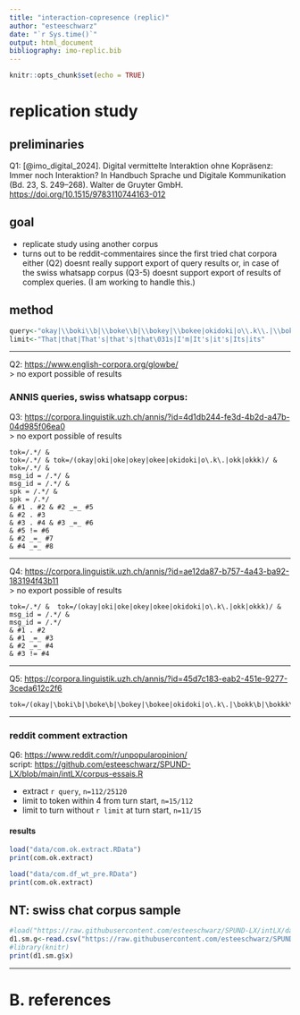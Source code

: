 ```yaml
---
title: "interaction-copresence (replic)"
author: "esteeschwarz"
date: "`r Sys.time()`"
output: html_document
bibliography: imo-replic.bib
---
```


```r
knitr::opts_chunk$set(echo = TRUE)
```

# replication study
## preliminaries
Q1: [@imo_digital_2024]. Digital vermittelte Interaktion ohne Kopräsenz: Immer noch Interaktion? In Handbuch Sprache und Digitale Kommunikation (Bd. 23, S. 249–268). Walter de Gruyter GmbH. <https://doi.org/10.1515/9783110744163-012>   

## goal
- replicate study using another corpus
- turns out to be reddit-commentaires since the first tried chat corpora either (Q2) doesnt really support export of query results or, in case of the swiss whatsapp corpus (Q3-5) doesnt support export of results of complex queries. (I am working to handle this.)

## method

```r
query<-"okay|\\boki\\b|\\boke\\b|\\bokey|\\bokee|okidoki|o\\.k\\.|\\bokk\\b|\\bokkk\\b"
limit<-"That|that|That's|that's|that\031s|I'm|It's|it's|Its|its"

```
----

Q2: <https://www.english-corpora.org/glowbe/>   
> no export possible of results   

### ANNIS queries, swiss whatsapp corpus:
Q3: <https://corpora.linguistik.uzh.ch/annis/?id=4d1db244-fe3d-4b2d-a47b-04d985f06ea0>   
> no export possible of results   

```aql
tok=‎/.*‎/ & 
tok=‎/.*‎/ & tok=‎/(okay|oki|oke|okey|okee|okidoki|o\.k\.|okk|okkk)‎‎/ & tok=‎/.*‎/ &
msg_id = ‎/.*‎/ &
msg_id = ‎/.*‎/ &
spk = ‎/.*‎/ &
spk = ‎/.*‎/ 
& #1 . #2 & #2 _=_ #5
& #2 . #3
& #3 . #4 & #3 _=_ #6
& #5 != #6 
& #2 _=_ #7 
& #4 _=_ #8
```

----

Q4: <https://corpora.linguistik.uzh.ch/annis/?id=ae12da87-b757-4a43-ba92-183194f43b11>   
> no export possible of results   

```aql
tok=‎/.*‎/ &  tok=‎/(okay|oki|oke|okey|okee|okidoki|o\.k\.|okk|okkk)‎/ &
msg_id = ‎/.*‎/ &
msg_id = ‎/.*‎/ 
& #1 . #2 
& #1 _=_ #3
& #2 _=_ #4
& #3 != #4 
```

----

Q5: <https://corpora.linguistik.uzh.ch/annis/?id=45d7c183-eab2-451e-9277-3ceda612c2f6>   

```aql
tok=‎/(okay|\boki\b|\boke\b|\bokey|\bokee|okidoki|o\.k\.|\bokk\b|\bokkk\b|\boki\b)‎/
```

----

### reddit comment extraction

Q6: <https://www.reddit.com/r/unpopularopinion/>   
script: <https://github.com/esteeschwarz/SPUND-LX/blob/main/intLX/corpus-essais.R>   

- extract ```r query```, ```n=112/25120```
- limit to token within 4 from turn start, ```n=15/112```
- limit to turn without ```r limit``` at turn start, ```n=11/15```

#### results
```r

load("data/com.ok.extract.RData")
print(com.ok.extract)

```

```r

load("data/com.df_wt_pre.RData")
print(com.ok.extract)

```


## NT: swiss chat corpus sample


```r
#load("https://raw.githubusercontent.com/esteeschwarz/SPUND-LX/intLX/data/swisschat_sample.RData")
d1.sm.g<-read.csv("https://raw.githubusercontent.com/esteeschwarz/SPUND-LX/main/intLX/data/swisschat_sample.csv")
#library(knitr)
print(d1.sm.g$x)
```

----
# B. references
